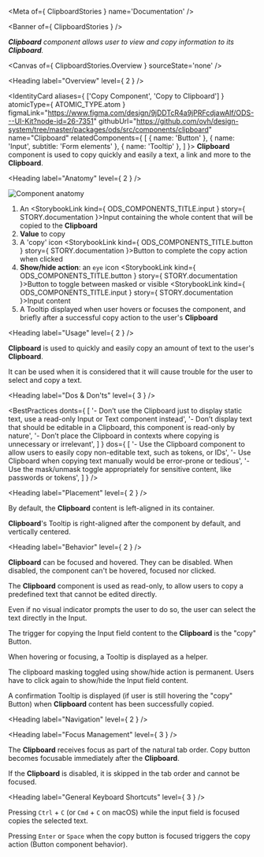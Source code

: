 
<Meta of={ ClipboardStories } name='Documentation' />

<Banner of={ ClipboardStories } />

_**Clipboard** component allows user to view and copy information to its **Clipboard**._

<Canvas of={ ClipboardStories.Overview } sourceState='none' />

<Heading label="Overview" level={ 2 } />

<IdentityCard aliases={ ['Copy Component', 'Copy to Clipboard'] }
              atomicType={ ATOMIC_TYPE.atom }
              figmaLink="https://www.figma.com/design/9jDDTcR4a9jPRFcdjawAlf/ODS---UI-Kit?node-id=26-7351"
              githubUrl="https://github.com/ovh/design-system/tree/master/packages/ods/src/components/clipboard"
              name="Clipboard"
              relatedComponents={ [
                { name: 'Button' },
                { name: 'Input', subtitle: 'Form elements' },
                { name: 'Tooltip' },
              ] }>
  **Clipboard** component is used to copy quickly and easily a text, a link and more to the **Clipboard**.
</IdentityCard>

<Heading label="Anatomy" level={ 2 } />

![Component anatomy](components/clipboard/anatomy.png "Component anatomy")

1. An <StorybookLink kind={ ODS_COMPONENTS_TITLE.input } story={ STORY.documentation }>Input</StorybookLink> containing the whole content that will be copied to the **Clipboard**
2. **Value** to copy
3. A 'copy' icon <StorybookLink kind={ ODS_COMPONENTS_TITLE.button } story={ STORY.documentation }>Button</StorybookLink> to complete the copy action when clicked
4. **Show/hide action**: an `eye` icon <StorybookLink kind={ ODS_COMPONENTS_TITLE.button } story={ STORY.documentation }>Button</StorybookLink> to toggle between masked or visible <StorybookLink kind={ ODS_COMPONENTS_TITLE.input } story={ STORY.documentation }>Input</StorybookLink> content
5. A Tooltip displayed when user hovers or focuses the component, and briefly after a successful copy action to the user's **Clipboard**

<Heading label="Usage" level={ 2 } />

**Clipboard** is used to quickly and easily copy an amount of text to the user's **Clipboard**.

It can be used when it is considered that it will cause trouble for the user to select and copy a text.

<Heading label="Dos & Don'ts" level={ 3 } />

<BestPractices
  donts={ [
    '- Don’t use the Clipboard just to display static text, use a read-only Input or Text component instead',
    '- Don’t display text that should be editable in a Clipboard, this component is read-only by nature',
    '- Don’t place the Clipboard in contexts where copying is unnecessary or irrelevant',
  ] }
  dos={ [
    '- Use the Clipboard component to allow users to easily copy non-editable text, such as tokens, or IDs',
    '- Use Clipboard when copying text manually would be error-prone or tedious',
    '- Use the mask/unmask toggle appropriately for sensitive content, like passwords or tokens',
  ] }
/>

<Heading label="Placement" level={ 2 } />

By default, the **Clipboard** content is left-aligned in its container.

**Clipboard**'s Tooltip is right-aligned after the component by default, and vertically centered.

<Heading label="Behavior" level={ 2 } />

**Clipboard** can be focused and hovered. They can be disabled.
When disabled, the component can't be hovered, focused nor clicked.

The **Clipboard** component is used as read-only, to allow users to copy a predefined text that cannot be edited directly.

Even if no visual indicator prompts the user to do so, the user can select the text directly in the Input.

The trigger for copying the Input field content to the **Clipboard** is the "copy" Button.

When hovering or focusing, a Tooltip is displayed as a helper.

The clipboard masking toggled using show/hide action is permanent. Users have to click again to show/hide the Input field content.

A confirmation Tooltip is displayed (if user is still hovering the "copy" Button) when **Clipboard** content has been successfully copied.

<Heading label="Navigation" level={ 2 } />

<Heading label="Focus Management" level={ 3 } />

The **Clipboard** receives focus as part of the natural tab order. Copy button becomes focusable immediately after the **Clipboard**.

If the **Clipboard** is disabled, it is  skipped in the tab order and cannot be focused.

<Heading label="General Keyboard Shortcuts" level={ 3 } />

Pressing `Ctrl` + `C` (or `Cmd` + `C` on macOS) while the input field is focused copies the selected text.

Pressing `Enter` or `Space` when the copy button is focused triggers the copy action (Button component behavior).
